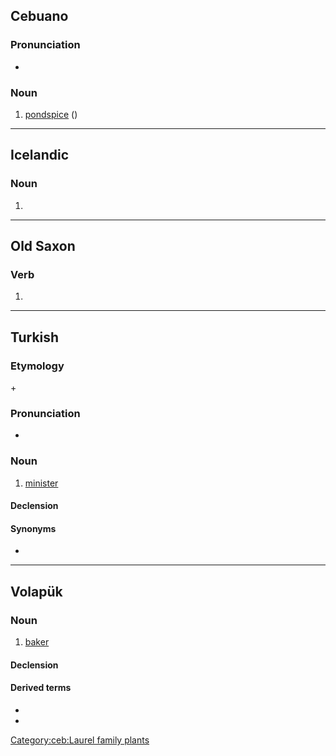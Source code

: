 ==Cebuano==

===Pronunciation===
* {{hyphenation|ba|kan|lang=ceb}}

===Noun===
{{head|ceb|noun}}

# [[pondspice]] ({{taxlink|Litsea aestivalis|species|ver=180307}})

[[Category:ceb:Laurel family plants]]

----

==Icelandic==

===Noun===
{{is-noun form}}

# {{is-inflection of|baka|def|nom|s}}

----

==Old Saxon==

===Verb===
{{osx-verb}}

# {{alternative form of|bakkan|lang=osx}}

----

==Turkish==

===Etymology===
{{m|tr|bak||look}} + {{m|tr|-an||-er}}

===Pronunciation===
* {{IPA|/bɑ.kɑn/|lang=tr}}

===Noun===
{{tr-noun|ı|lar}}

# [[minister]]

====Declension====
{{tr-infl-noun-c|a|pred=1|poss=1}}

====Synonyms====
* {{l|tr|vekil}}

----

==Volapük==

===Noun===
{{vo-noun}}

# [[baker]]

====Declension====
{{vo-decl-noun}}

====Derived terms====
* {{l|vo|hibakan}}
* {{l|vo|jibakan}}